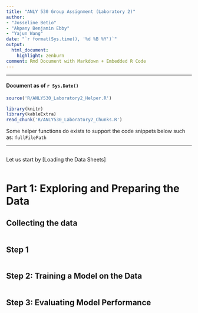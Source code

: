 ```yaml
---
title: "ANLY 530 Group Assignment (Laboratory 2)"
author:
- "Josseline Betio"
- "Akpany Benjamin Ebby"
- "Yajun Wang"
date: "`r format(Sys.time(), '%d %B %Y')`"
output:
  html_document:
    highlight: zenburn
comment: Rmd Document with Markdown + Embedded R Code
---
```


---

#### Document as of `r Sys.Date()`

```r

source('R/ANLY530_Laboratory2_Helper.R')

```

```r

library(knitr)
library(kableExtra)
read_chunk('R/ANLY530_Laboratory2_Chunks.R')

```

Some helper functions do exists to support the code snippets below such as: ```fullFilePath```

---

```r
```

Let us start by [Loading the Data Sheets]

```r
```

# Part 1: Exploring and Preparing the Data

## Collecting the data

```r
```

## Step 1

```r
```

## Step 2: Training a Model on the Data

```r
```

## Step 3: Evaluating Model Performance

```r
```
